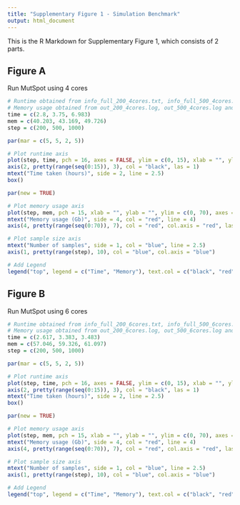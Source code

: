 ---
title: "Supplementary Figure 1 - Simulation Benchmark"
output: html_document
---

This is the R Markdown for Supplementary Figure 1, which consists of 2 parts.

## Figure A
Run MutSpot using 4 cores
```{r}
# Runtime obtained from info_full_200_4cores.txt, info_full_500_4cores.txt and info_full_1000_4cores.txt.
# Memory usage obtained from out_200_4cores.log, out_500_4cores.log and out_1000_4cores.log.
time = c(2.8, 3.75, 6.983)
mem = c(40.203, 43.169, 49.726)
step = c(200, 500, 1000)

par(mar = c(5, 5, 2, 5))

# Plot runtime axis
plot(step, time, pch = 16, axes = FALSE, ylim = c(0, 15), xlab = "", ylab = "", type = "b", col = "black", main = "cores = 4")
axis(2, pretty(range(seq(0:15)), 3), col = "black", las = 1)
mtext("Time taken (hours)", side = 2, line = 2.5)
box()

par(new = TRUE)

# Plot memory usage axis
plot(step, mem, pch = 15, xlab = "", ylab = "", ylim = c(0, 70), axes = FALSE, type = "b", col = "red", lty = 2)
mtext("Memory usage (Gb)", side = 4, col = "red", line = 4) 
axis(4, pretty(range(seq(0:70)), 7), col = "red", col.axis = "red", las = 1)

# Plot sample size axis
mtext("Number of samples", side = 1, col = "blue", line = 2.5)  
axis(1, pretty(range(step), 10), col = "blue", col.axis = "blue")

# Add Legend
legend("top", legend = c("Time", "Memory"), text.col = c("black", "red"), lty = c(1, 2), pch = c(16, 15), col = c("black", "red"), cex = 0.8)
```

## Figure B
Run MutSpot using 6 cores
```{r}
# Runtime obtained from info_full_200_6cores.txt, info_full_500_6cores.txt and info_full_1000_6cores.txt.
# Memory usage obtained from out_200_6cores.log, out_500_6cores.log and out_1000_6cores.log.
time = c(2.617, 3.383, 3.483)
mem = c(57.046, 59.326, 61.097)
step = c(200, 500, 1000)

par(mar = c(5, 5, 2, 5))

# Plot runtime axis
plot(step, time, pch = 16, axes = FALSE, ylim = c(0, 15), xlab = "", ylab = "", type = "b", col = "black", main = "cores = 6")
axis(2, pretty(range(seq(0:15)), 3), col = "black", las = 1)
mtext("Time taken (hours)", side = 2, line = 2.5)
box()

par(new = TRUE)

# Plot memory usage axis
plot(step, mem, pch = 15, xlab = "", ylab = "", ylim = c(0, 70), axes = FALSE, type = "b", col = "red", lty = 2)
mtext("Memory usage (Gb)", side = 4, col = "red", line = 4) 
axis(4, pretty(range(seq(0:70)), 7), col = "red", col.axis = "red", las = 1)

# Plot sample size axis
mtext("Number of samples", side = 1, col = "blue", line = 2.5)  
axis(1, pretty(range(step), 10), col = "blue", col.axis = "blue")

# Add Legend
legend("top", legend = c("Time", "Memory"), text.col = c("black", "red"), lty = c(1, 2), pch = c(16, 15), col = c("black", "red"), cex = 0.8)
```
